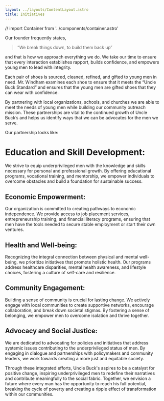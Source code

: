 ```yaml
---
layout: ../layouts/ContentLayout.astro
title: Initiatives
---
```

// import Container from '../components/container.astro'

Our founder frequently states,


> “We break things down, to build them back up” 


and that is how we approach everything we do. 
We take our time to ensure that every interaction establishes rapport, builds confidence, and empowers young men to lead with integrity.  


Each pair of shoes is sourced, cleaned, refined, and gifted to young men in need. 
Mr. Windham examines each shoe to ensure that it meets the “Uncle Buck Standard” and ensures that the young men are gifted shoes that they can wear with confidence.


By partnering with local organizations, schools, and churches we are able to meet the needs of young men while building our community outreach mission. 
These partnerships are vital to the continued growth of Uncle Buck’s and helps us identify ways that we can be advocates for the men we serve.


Our partnership looks like:  
# Education and Skill Development:  
We strive to equip underprivileged men with the knowledge and skills necessary for personal and professional growth. 
By offering educational programs, vocational training, and mentorship, we empower individuals to overcome obstacles and build a foundation for sustainable success.  


## Economic Empowerment:  
Our organization is committed to creating pathways to economic independence. We provide access to job placement services, entrepreneurship training, 
and financial literacy programs, ensuring that men have the tools needed to secure stable employment or start their own ventures.


## Health and Well-being:

Recognizing the integral connection between physical and mental well-being, we prioritize initiatives that promote holistic health. Our programs address healthcare disparities, mental health awareness, and lifestyle choices, fostering a culture of self-care and resilience.


## Community Engagement:

Building a sense of community is crucial for lasting change. We actively engage with local communities to create supportive networks, encourage collaboration, and break down societal stigmas. By fostering a sense of belonging, we empower men to overcome isolation and thrive together.


## Advocacy and Social Justice:

We are dedicated to advocating for policies and initiatives that address systemic issues contributing to the underprivileged status of men. By engaging in dialogue and partnerships with policymakers and community leaders, we work towards creating a more just and equitable society.


Through these integrated efforts, Uncle Buck's aspires to be a catalyst for positive change, inspiring underprivileged men to redefine their narratives and contribute meaningfully to the social fabric. Together, we envision a future where every man has the opportunity to reach his full potential, breaking the cycle of poverty and creating a ripple effect of transformation within our communities.